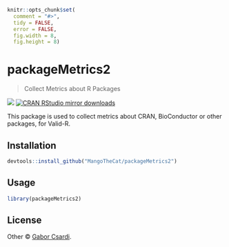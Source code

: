 
```r
knitr::opts_chunk$set(
  comment = "#>",
  tidy = FALSE,
  error = FALSE,
  fig.width = 8,
  fig.height = 8)
```

# packageMetrics2

> Collect Metrics about R Packages

[![](http://www.r-pkg.org/badges/version/packageMetrics2)](http://www.r-pkg.org/pkg/packageMetrics2)
[![CRAN RStudio mirror downloads](http://cranlogs.r-pkg.org/badges/packageMetrics2)](http://www.r-pkg.org/pkg/packageMetrics2)


This package is used to collect metrics about CRAN, BioConductor or other
  packages, for Valid-R.

## Installation

```r
devtools::install_github("MangoTheCat/packageMetrics2")
```

## Usage

```r
library(packageMetrics2)
```

## License

Other © [Gabor Csardi](https://github.com/MangoTheCat).

